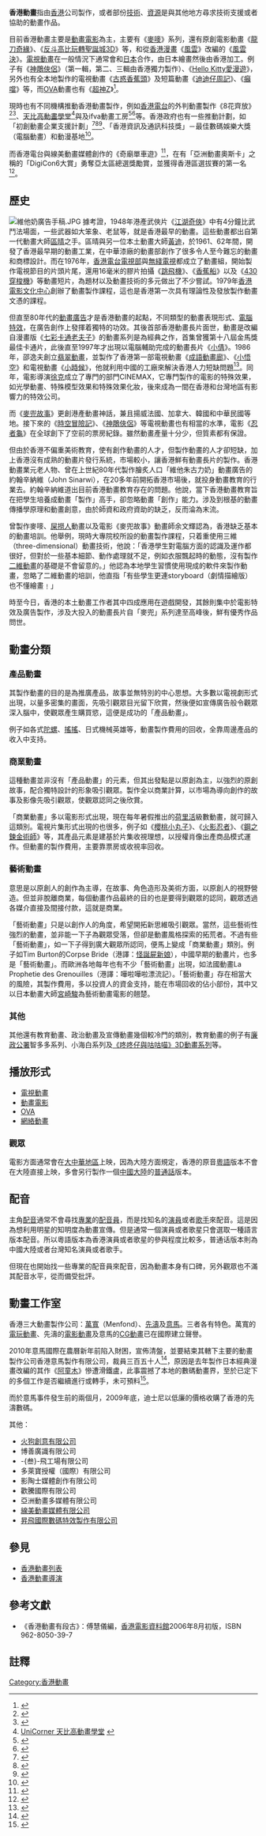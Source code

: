 {{香港人口及文化}}
'''香港動畫'''指由[[香港|香港]]公司製作，或者部份[[技術|技術]]、[[資源|資源]]是與其他地方尋求技術支援或者協助的動畫作品。

目前香港動畫主要是[[動畫電影|動畫電影]]為主，主要有《[[麥嘜|麥嘜]]》系列，還有原創電影動畫《[[龍刀奇緣|龍刀奇緣]]》、《[[反斗高比玩轉聖誕城3D|反斗高比玩轉聖誕城3D]]》等，和從[[香港漫畫|香港漫畫]]《[[風雲_(漫畫)|風雲]]》改編的《[[風雲決|風雲決]]》。[[電視動畫|電視動畫]]在一般情況下通常會和[[日本|日本]]合作，由日本繪畫然後由香港加工。例子有《[[神鵰俠侶_(動畫)|神鵰俠侶]]》（第一輯，第二、三輯由香港獨力製作）、《[[Hello_Kitty愛漫遊|Hello Kitty愛漫遊]]》，另外也有全本地製作的電視動畫《[[古惑香蕉頭|古惑香蕉頭]]》及短篇動畫《[[迪迪仔周記|迪迪仔周記]]》、《[[癲噹|癲噹]]》等，而[[OVA|OVA]]動畫也有《[[超神Z|超神Z]]》<ref>{{cite web | url=http://www.cuhkacs.org/~benng/Bo-Blog/read.php?57= | title=被封印的港產動畫《超神Z》 | accessdate=2013-12-19 | archive-date=2015-06-06 | archive-url=https://web.archive.org/web/20150606030944/http://www.cuhkacs.org/~benng/Bo-Blog/read.php?57= | dead-url=no }}</ref>。

現時也有不同機構推動香港動畫製作，例如[[香港電台|香港電台]]的外判動畫製作《8花齊放》<ref>{{Cite web |url=http://programme.rthk.hk/rthk/tv/programme.php?name=tv%2Fkaleidoscopeofideas2013 |title=香港電台網站: 8花齊放 |accessdate=2020-09-22 |archive-date=2017-02-16 |archive-url=https://web.archive.org/web/20170216124148/http://programme.rthk.hk/rthk/tv/programme.php?name=tv%2Fkaleidoscopeofideas2013 |dead-url=no }}</ref><ref>{{Cite web |url=http://rthk.hk/tvcommissioning/item2.htm |title=電視節目外判計劃 RTHK TV PROGRAMME COMMISSIONING |accessdate=2013-12-14 |archive-date=2013-08-24 |archive-url=https://web.archive.org/web/20130824071454/http://rthk.hk/tvcommissioning/item2.htm |dead-url=no }}</ref>、[[天比高創作夥伴|天比高動畫學堂]]<ref>[http://www.skyhigh.hk/skyHigh/unicorner/works.php UniCorner 天比高動畫學堂] {{webarchive|url=https://web.archive.org/web/20131214172541/http://www.skyhigh.hk/skyHigh/unicorner/works.php |date=2013-12-14 }}</ref>與及ifva動畫工房<ref>{{Cite web |url=http://www.ifva.com/?p=222 |title=ifva動畫工房 |accessdate=2013-12-15 |archive-date=2013-12-15 |archive-url=https://web.archive.org/web/20131215140144/http://www.ifva.com/?p=222 |dead-url=no }}</ref><ref>{{Cite web |url=http://www.ifva.com/?p=99 |title=ifva+動畫系列 |accessdate=2013-12-15 |archive-date=2013-12-15 |archive-url=https://web.archive.org/web/20131215140008/http://www.ifva.com/?p=99 |dead-url=no }}</ref>等。香港政府也有一些推動計劃，如「初創動畫企業支援計劃」<ref>{{Cite web |url=http://www.smartjob.com/node/1904 |title=發掘本地動畫新人王 |access-date=2013-12-15 |archive-url=https://web.archive.org/web/20131215170139/http://www.smartjob.com/node/1904 |archive-date=2013-12-15 |dead-url=yes }}</ref><ref>{{Cite web |url=http://animation-ssp.com/showcase/ |title=作品欣賞－第一屆初創動畫企業支援計劃 |accessdate=2013-12-15 |archive-date=2013-08-20 |archive-url=https://web.archive.org/web/20130820123508/http://animation-ssp.com/showcase/ |dead-url=no }}</ref><ref>{{Cite web |url= http://paper.wenweipo.com/2013/03/09/OT1303090002.htm |title= 「第一屆初創動畫企業支援計劃」助本地動畫人才展拳腳 |author= 草草 |date= 2013年3月9日 |publisher= 《[[文匯報_(香港)|文匯報]]》 |language= 中文 |accessdate= 2013年12月16日 |quote=  |archive-date= 2013年12月15日 |archive-url= https://web.archive.org/web/20131215172228/http://paper.wenweipo.com/2013/03/09/OT1303090002.htm |dead-url= no }}</ref>、「香港資訊及通訊科技獎」－最佳數碼娛樂大獎（電腦動畫）和動漫基地<ref>{{Cite web |url=http://www.comixhomebase.com.hk/#/tc//home/ |title=動漫基地 Comix Home Base |access-date=2013-12-19 |archive-url=https://web.archive.org/web/20150429061310/http://www.comixhomebase.com.hk/#/tc//home/ |archive-date=2015-04-29 |dead-url=yes }}</ref>。

而香港電台與線美動畫媒體創作的《奇廟單車遊》<ref>{{Cite web |url= http://news.stheadline.com/dailynews/content_hk/2010/12/01/131413.asp |title= 港產動畫奪「亞洲奧斯卡」 以「港孩」為題材　似蠟筆畫的公仔 |author=  |date= 2010年12月1日 |publisher= 《[[頭條日報|頭條日報]]》 |language= 中文 |accessdate= 2013年12月19日 |quote=  |archive-date= 2013年12月19日 |archive-url= https://web.archive.org/web/20131219185749/http://news.stheadline.com/dailynews/content_hk/2010/12/01/131413.asp |dead-url= no }}</ref>，在有「亞洲動畫奧斯卡」之稱的「DigiCon6大賞」勇奪亞太區總選獎勵賞，並獲得香港區選拔賽的第一名<ref>{{Cite web |url=http://www.youth.gov.hk/tc/youth-studio/detail.htm?content=1001771 |title=第12回TBS DigiCon6大賞亞太區總選獎勵及香港區選拔賽得獎作品薈萃 |accessdate=2013-12-14 |archive-date=2013-12-14 |archive-url=https://web.archive.org/web/20131214162555/http://www.youth.gov.hk/tc/youth-studio/detail.htm?content=1001771 |dead-url=no }}</ref>。

==歷史==
[[File:維他奶廣告手稿.JPG|thumb]]
據考證，1948年港產武俠片《[[江湖奇俠|江湖奇俠]]》中有4分鐘比武鬥法場面，一些武器如大笨象、老鼠等，就是香港最早的動畫。這些動畫都出自第一代動畫大師[[區晴|區晴]]之手。區晴與另一位本土動畫大師[[黃迪|黃迪]]，於1961、62年間，開發了香港最早期的動畫工業，在中華漆廠的動畫部創作了很多令人至今難忘的動畫和商標設計。而在1976年，[[香港電台電視部|香港電台電視部]]與[[無綫電視|無綫電視]]都成立了動畫組，開始製作電視節目的片頭片尾，還用16毫米的膠片拍攝《[[跳飛機_(電視節目)|跳飛機]]》、《[[香蕉船_(電視節目)|香蕉船]]》以及《[[430穿梭機|430穿梭機]]》等動畫短片，為題材以及動畫技術的多元做出了不少嘗試。1979年[[香港電影文化中心|香港電影文化中心]]創辦了動畫製作課程，這也是香港第一次具有理論性及發放製作動畫文憑的課程。

但直至80年代的[[動畫廣告|動畫廣告]]才是香港動畫的起點，不同類型的動畫表現形式、[[電腦動畫|電腦特效]]，在廣告創作上發揮着獨特的功效。其後首部香港動畫長片面世，動畫是改編自漫畫版《[[七彩卡通老夫子|七彩卡通老夫子]]》的動畫系列是為經典之作，首集曾獲第十八屆金馬獎最佳卡通片，此後直至1997年才出現以電腦輔助完成的動畫長片《[[小倩|小倩]]》。1986年，邵逸夫創立[[翡翠動畫|翡翠動畫]]，並製作了香港第一部電視動畫《[[成語動畫廊|成語動畫廊]]》、《[[小悟空|小悟空]]》和電視動畫《[[小時候|小時候]]》，他就利用中國的工廠來解決香港人力短缺問題<ref>{{cite web|author=Dan Sarto|title=The Footprint of Hong Kong Animation|url=http://www.awn.com/blog/footprint-hong-kong-animation|accessdate=2014年12月16日|archive-date=2014年12月22日|archive-url=https://web.archive.org/web/20141222101759/http://www.awn.com/blog/footprint-hong-kong-animation|dead-url=no}}</ref>。同年，電影導演[[徐克|徐克]]成立了專門的部門CINEMAX，它專門製作的電影的特殊效果，如光學動畫、特殊模型效果和特殊效果化妝，後來成為一間在香港和台灣地區有影響力的特效公司。

而《[[麥兜故事|麥兜故事]]》更創港產動畫神話，兼且揚威法國、加拿大、韓國和中華民國等地。接下來的《[[時空冒險記|時空冒險記]]》、《[[神鵰俠侶_(動畫)|神鵰俠侶]]》等電視動畫也有相當的水準，電影《[[忍者龜_(2007年電影)|忍者龜]]》在全球創下了空前的票房紀錄。雖然動畫產量十分少，但質素都有保證。

但由於香港不偏重美術教育，使有創作動畫的人才，但製作動畫的人才卻短缺，加上香港沒有成熟的動畫片發行系統，市場較小，讓香港鮮有動畫長片的製作。香港動畫業元老人物、曾在上世紀80年代製作膾炙人口「維他朱古力奶」動畫廣告的約翰辛納維（John Sinarwi），在20多年前開拓香港市場後，就投身動畫教育的行業去。約翰辛納維道出目前香港動畫教育存在的問題。他說，當下香港動畫教育旨在把學生培養成動畫「製作」高手，卻忽略動畫「創作」能力。涉及到根基的動畫傳播學原理和動畫創意，由於師資和政府資助的缺乏，反而淪為末流。

曾製作麥嘜、[[屎撈人|屎撈人]]動畫以及電影《麥兜故事》動畫師余文輝認為，香港缺乏基本的動畫培訓。他舉例，現時大專院校所設的動畫製作課程，只着重使用三維（three-dimensional）動畫技術，他說：「香港學生對電腦方面的認識及運作都很好，但對於一些基本細節、動作處理就不足，例如衣服飄起時的動態，沒有製作[[二維動畫|二維動畫]]的基礎是不會留意的。」他認為本地學生習慣使用現成的軟件來製作動畫，忽略了二維動畫的培訓，他直指「有些學生更連storyboard（劇情描繪版）也不懂繪畫﹗」

時至今日，香港的本土動畫工作者其中四成應用在遊戲開發，其餘則集中於電影特效及廣告製作，涉及大投入的動畫長片自「麥兜」系列達至高峰後，鮮有優秀作品問世。

==動畫分類==
===產品動畫===
其製作動畫的目的是為推廣產品，故事並無特別的中心思想。大多數以電視劇形式出現，以量多密集的畫面，先吸引觀眾目光留下欣賞，然後便如宣傳廣告般令觀眾深入腦中，使觀眾產生購買慾，這便是成功的「產品動畫」。

例子如各式[[陀螺|陀螺]]、[[搖搖|搖搖]]、日式機械英雄等，動畫製作費用的回收，全靠周邊產品的收入中支持。

===商業動畫===
這種動畫並非沒有「產品動畫」的元素，但其出發點是以原創為主，以強烈的原創故事，配合獨特設計的形象吸引觀眾。製作全以商業計算，以市場為導向創作的故事及影像先吸引觀眾，使觀眾認同之後欣賞。

「商業動畫」多以電影形式出現，現在每年暑假推出的[[荷里活|荷里活]]級數動畫，就可歸入這類別。電視片集形式出現的也很多，例子如《[[櫻桃小丸子|櫻桃小丸子]]》、《[[火影忍者|火影忍者]]》、《[[鋼之鍊金術師|鋼之鍊金術師]]》等，其產品元素是建基於片集收視理想，以授權肖像出產商品模式運作。但動畫的製作費用，主要靠票房或收視率回收。

===藝術動畫===
意思是以原創人的創作為主導，在故事、角色造形及美術方面，以原創人的視野營造。但並非脫離商業，每個動畫作品最終的目的也是要得到觀眾的認同，觀眾透過各媒介直接及間接付款，這就是商業。

「藝術動畫」只是以創作人的角度，希望開拓新思維吸引觀眾。當然，這些藝術性強烈的動畫，並非能一下子為觀眾受落，但卻是動畫風格探索的拓荒者。不過有些「藝術動畫」，如一下子得到廣大觀眾所認同，便馬上變成「商業動畫」類別。例子如Tim Burton的Corpse Bride（港譯：[[怪誕屍新娘|怪誕屍新娘]]），中國早期的動畫片，也多是「藝術動畫」。而歐洲各地每年也有不少「藝術動畫」出現，如法國動畫La Prophetie des Grenouilles（港譯：嘩啦嘩啦漂流記）。「藝術動畫」存在相當大的風險，其製作費用，多以投資人的資金支持，能在市場回收的佔小部份，其中又以日本動畫大師[[宮崎駿|宮崎駿]]為藝術動畫電影的翹楚。

===其他===
其他還有教育動畫、政治動畫及宣傳動畫幾個較冷門的類別，教育動畫的例子有[[廉政公署|廉政公署]]智多多系列、小海白系列及[[《咚咚仔與咕咕喵》3D動畫系列|《咚咚仔與咕咕喵》3D動畫系列]]等。

==播放形式==
* [[電視動畫|電視動畫]]
* [[動畫電影|動畫電影]]
* [[OVA|OVA]]
* [[網絡動畫|網絡動畫]]

===觀眾===
電影方面通常會在[[大中華地區|大中華地區]]上映，因為大陸方面規定，香港的原音[[粵語|粵語]]版本不會在大陸直接上映，多會另行製作一個[[中國大陸|中國大陸]]的[[普通話|普通話]]版本。

==配音==
主角[[配音|配音]]通常不會尋找[[專業|專業]]的[[配音員|配音員]]，而是找知名的[[演員|演員]]或者[[歌手|歌手]]來配音。這是因為想利用明星的知明度為動畫宣傳。但是通常一個演員或者歌星只會選取一種語言版本配音。所以粵語版本為香港演員或者歌星的參與程度比較多，普通话版本則為中國大陸或者台灣知名演員或者歌手。

但現在也開始找一些專業的配音員來配音，因為動畫本身有口碑，另外觀眾也不滿其配音水平，從而備受批評。

==動畫工作室==
香港三大動畫製作公司：[[萬寬電腦藝術設計有限公司|萬寬]]（Menfond）、[[先濤數碼企畫有限公司|先濤]]及[[意馬國際|意馬]]。三者各有特色。萬寬的[[電玩|電玩]][[動畫|動畫]]、先濤的[[電影動畫|電影動畫]]及意馬的[[電腦圖學|CG動畫]]已在國際建立聲譽。

2010年意馬國際在農曆新年前陷入財困，宣佈清盤，並要結束其轄下主要的動畫製作公司香港意馬製作有限公司，裁員三百五十人<ref>{{Cite web |url= http://hk.apple.nextmedia.com/news/art/20100209/13712926 |title= 曾耗資五億製作《阿童木》　證實申請清盤 意馬動畫欠薪3600萬 |author= 林潔華 |date= 2010年2月9日 |publisher= 《[[蘋果日報|蘋果日報]]》 |language= 中文 |accessdate= 2013年12月17日 |quote=  |archive-date= 2013年12月16日 |archive-url= https://web.archive.org/web/20131216231730/http://hk.apple.nextmedia.com/news/art/20100209/13712926 |dead-url= no }}</ref>，原因是去年製作日本經典漫畫改編的其作《[[阿童木_(電影)|阿童木]]》慘遭滑鐵盧，此事震撼了本地的數碼動畫界，至於已定下的多個工作是否繼續進行或轉手，未可預料<ref>{{Cite web |url= http://std.stheadline.com/archive/fullstory.asp?andor=or&year1=2010&month1=2&day1=9&year2=2010&month2=2&day2=9&category=all&id=20100209a06&keyword1=&keyword2= |title= 《阿童木》勁蝕意馬再裁250人 |author=  |date= 2010年2月9日 |publisher= 《[[星島日報|星島日報]]》 |language= 中文 |accessdate= 2013年12月17日 |quote=  |archive-date= 2016年3月4日 |archive-url= https://web.archive.org/web/20160304192120/http://std.stheadline.com/archive/fullstory.asp?andor=or&year1=2010&month1=2&day1=9&year2=2010&month2=2&day2=9&category=all&id=20100209a06&keyword1=&keyword2= |dead-url= no }}</ref>。

而於意馬事件發生前的兩個月，2009年底，迪士尼以低廉的價格收購了香港的先濤數碼。

其他：
*[[火狗工房|火狗創意有限公司]]
*博善廣識有限公司
*-{叁}-飛工場有限公司
*多萊寶授權（國際）有限公司
*影陶士媒體創作有限公司
*歡騰國際有限公司
*亞洲動畫多媒體有限公司
*[[線美動畫|線美動畫媒體有限公司]]
*[[昇飛國際|昇飛國際數碼特效製作有限公司]]

== 參見 ==
*[[香港動畫列表|香港動畫列表]]
*[[香港動畫導演|香港動畫導演]]

==參考文獻==
* 《香港動畫有段古》：傅慧儀編，[[香港電影資料館|香港電影資料館]]2006年8月初版，ISBN 962-8050-39-7

== 註釋 ==
{{reflist|2}}

{{動畫}}
[[Category:香港動畫|Category:香港動畫]]